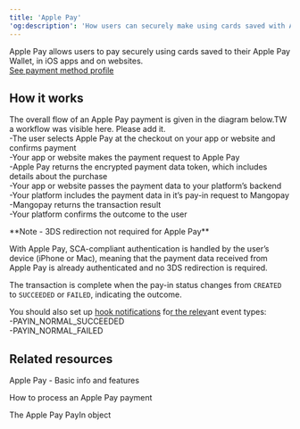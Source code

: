 ```yaml
---
title: 'Apple Pay'  
'og:description': 'How users can securely make using cards saved with Apple Pay on iOS apps and websites.'  
---
```

  
  

Apple Pay allows users to pay securely using cards saved to their Apple Pay Wallet, in iOS apps and on websites.  
<a href="#" class="btn Secondary normal">See payment method profile</a>  

## How it works  

The overall flow of an Apple Pay payment is given in the diagram below.TW a workflow was visible here. Please add it.  
-The user selects Apple Pay at the checkout on your app or website and confirms payment  
-Your app or website makes the payment request to Apple Pay  
-Apple Pay returns the encrypted payment data token, which includes details about the purchase  
-Your app or website passes the payment data to your platform’s backend  
-Your platform includes the payment data in it’s pay-in request to Mangopay  
-Mangopay returns the transaction result  
-Your platform confirms the outcome to the user  

<Note>  
**Note - 3DS redirection not required for Apple Pay** 
  
With Apple Pay, SCA-compliant authentication is handled by the user’s device (iPhone or Mac), meaning that the payment data received from Apple Pay is already authenticated and no 3DS redirection is required.  
</Note>  

The transaction is complete when the pay-in status changes from `CREATED` to `SUCCEEDED` or `FAILED`, indicating the outcome.  

You should also set up <a href="">hook notifications</a> fo<a href="">r the relev</a>ant event types:  
-PAYIN_NORMAL_SUCCEEDED  
-PAYIN_NORMAL_FAILED  

## Related resources  

<Card title="Payment method">Apple Pay - Basic info and features</Card>  

<Card title="Tutorial">How to process an Apple Pay payment</Card>  

<Card title="Endpoints">The Apple Pay PayIn object</Card>